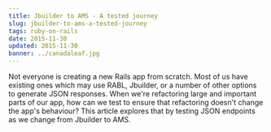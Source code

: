 ```yaml
---
title: Jbuilder to AMS - A tested journey
slug: jbuilder-to-ams-a-tested-journey
tags: ruby-on-rails
date: 2015-11-30
updated: 2015-11-30
banner: ../canadaleaf.jpg
---
```


Not everyone is creating a new Rails app from scratch. Most of us have existing ones which may use RABL, Jbuilder, or a number of other options to generate JSON responses. When we're refactoring large and important parts of our app, how can we test to ensure that refactoring doesn't change the app's behaviour? This article explores that by testing JSON endpoints as we change from Jbuilder to AMS.